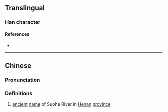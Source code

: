 {{character info}}
==Translingual==

===Han character===
{{Han char|rn=85|rad=水|as=10|sn=13|four=34193|canj=EJBF|ids=⿰氵索}}

====References====
* {{Han ref|kx=0641.100|dkj=17989|dj=1048.160|hdz=31695.020|uh=6EB9|ud=28345|bh=DE4D|bd=56909}}

----

==Chinese==
{{zh-forms}}

===Pronunciation===
{{zh-pron
|m=suò
|c=sok3
|mc=y
|oc=y
|ma=
|cat=pn
}}

===Definitions===
{{zh-hanzi}}

# [[ancient]] [[name]] of Suohe River in [[Henan]] [[province]]